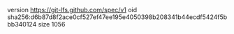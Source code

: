 version https://git-lfs.github.com/spec/v1
oid sha256:d6b87d8f2ace0cf527ef47ee195e4050398b208341b44ecdf5424f5bbb340124
size 1056
